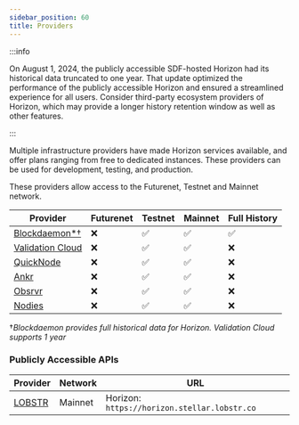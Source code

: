 ```yaml
---
sidebar_position: 60
title: Providers
---
```


:::info

On August 1, 2024, the publicly accessible SDF-hosted Horizon had its historical data truncated to one year. That update optimized the performance of the publicly accessible Horizon and ensured a streamlined experience for all users. Consider third-party ecosystem providers of Horizon, which may provide a longer history retention window as well as other features.

:::

Multiple infrastructure providers have made Horizon services available, and offer plans ranging from free to dedicated instances. These providers can be used for development, testing, and production.

These providers allow access to the Futurenet, Testnet and Mainnet network.

| Provider | Futurenet | Testnet | Mainnet | Full History |
| --- | --- | --- | --- | --- |
| [Blockdaemon\*†](https://www.blockdaemon.com/apply/soroban) | ❌ | ✅ | ✅ | ✅ |
| [Validation Cloud](https://app.validationcloud.io/) | ❌ | ✅ | ✅ | ❌ |
| [QuickNode](https://www.quicknode.com/docs/stellar) | ❌ | ✅ | ✅ | ❌ |
| [Ankr](https://www.ankr.com/rpc/advanced-api/) | ❌ | ✅ | ✅ | ❌ |
| [Obsrvr](https://www.withObsrvr.com/) | ❌ | ✅ | ✅ | ❌ |
| [Nodies](https://nodies.org) | ❌ | ✅ | ✅ | ❌ |

†_Blockdaemon provides full historical data for Horizon. Validation Cloud supports 1 year_

### Publicly Accessible APIs

| Provider | Network | URL |
| --- | --- | --- |
| [LOBSTR](https://lobstr.co) | Mainnet | Horizon: `https://horizon.stellar.lobstr.co` |

